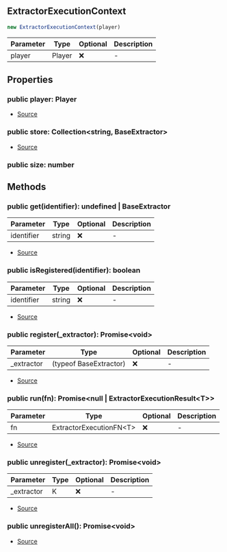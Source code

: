 ## ExtractorExecutionContext

```typescript
new ExtractorExecutionContext(player)
```
| Parameter | Type | Optional | Description |
| ----------- | ----------- | ----------- | ----------- |
| player | Player | ❌ | - |

## Properties
### public  player: Player
- [Source](https://github.com/Androz2091/discord-player/blob/8b29b68/packages/discord-player/src/extractors/ExtractorExecutionContext.ts#L7)
### public  store: Collection\<string, BaseExtractor>
- [Source](https://github.com/Androz2091/discord-player/blob/8b29b68/packages/discord-player/src/extractors/ExtractorExecutionContext.ts#L6)
### public  size: number

## Methods
### public  get(identifier): undefined \| BaseExtractor
| Parameter | Type | Optional | Description |
| ----------- | ----------- | ----------- | ----------- |
| identifier | string | ❌ | - |


- [Source](https://github.com/Androz2091/discord-player/blob/8b29b68/packages/discord-player/src/extractors/ExtractorExecutionContext.ts#L17)
### public  isRegistered(identifier): boolean
| Parameter | Type | Optional | Description |
| ----------- | ----------- | ----------- | ----------- |
| identifier | string | ❌ | - |


- [Source](https://github.com/Androz2091/discord-player/blob/8b29b68/packages/discord-player/src/extractors/ExtractorExecutionContext.ts#L9)
### public  register(_extractor): Promise\<void>
| Parameter | Type | Optional | Description |
| ----------- | ----------- | ----------- | ----------- |
| _extractor | (typeof BaseExtractor) | ❌ | - |


- [Source](https://github.com/Androz2091/discord-player/blob/8b29b68/packages/discord-player/src/extractors/ExtractorExecutionContext.ts#L21)
### public  run(fn): Promise\<null \| ExtractorExecutionResult\<T>>
| Parameter | Type | Optional | Description |
| ----------- | ----------- | ----------- | ----------- |
| fn | ExtractorExecutionFN\<T> | ❌ | - |


- [Source](https://github.com/Androz2091/discord-player/blob/8b29b68/packages/discord-player/src/extractors/ExtractorExecutionContext.ts#L59)
### public  unregister(_extractor): Promise\<void>
| Parameter | Type | Optional | Description |
| ----------- | ----------- | ----------- | ----------- |
| _extractor | K | ❌ | - |


- [Source](https://github.com/Androz2091/discord-player/blob/8b29b68/packages/discord-player/src/extractors/ExtractorExecutionContext.ts#L33)
### public  unregisterAll(): Promise\<void>
- [Source](https://github.com/Androz2091/discord-player/blob/8b29b68/packages/discord-player/src/extractors/ExtractorExecutionContext.ts#L46)